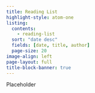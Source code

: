 ```yaml
---
title: Reading List
highlight-style: atom-one
listing:
  contents:
    - reading-list
  sort: "date desc"
  fields: [date, title, author]
  page-size: 20
image-align: left
page-layout: full
title-block-banner: true
---
```

Placeholder
